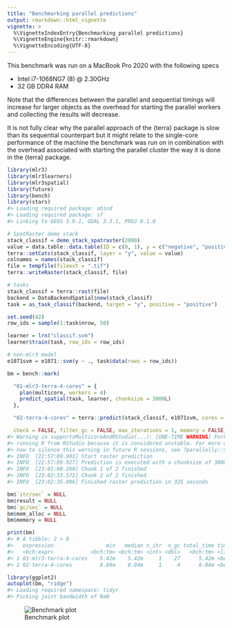 ```yaml
---
title: "Benchmarking parallel predictions"
output: rmarkdown::html_vignette
vignette: >
  %\VignetteIndexEntry{Benchmarking parallel predictions}
  %\VignetteEngine{knitr::rmarkdown}
  %\VignetteEncoding{UTF-8}
---
```




This benchmark was run on a MacBook Pro 2020 with the following specs

- Intel i7-1068NG7 (8) @ 2.30GHz
- 32 GB DDR4 RAM

Note that the differences between the parallel and sequential timings will increase for larger objects as the overhead for starting the parallel workers and collecting the results will decrease.

It is not fully clear why the parallel approach of the {terra} package is slow than its sequential counterpart but it might relate to the single-core performance of the machine the benchmark was run on in combination with the overhead associated with starting the parallel cluster the way it is done in the {terra} package.


```r
library(mlr3)
library(mlr3learners)
library(mlr3spatial)
library(future)
library(bench)
library(stars)
#> Loading required package: abind
#> Loading required package: sf
#> Linking to GEOS 3.9.1, GDAL 3.3.1, PROJ 8.1.0

# SpatRaster demo stack
stack_classif = demo_stack_spatraster(2000)
value = data.table::data.table(ID = c(0, 1), y = c("negative", "positive"))
terra::setCats(stack_classif, layer = "y", value = value)
colnames = names(stack_classif)
file = tempfile(fileext = ".tif")
terra::writeRaster(stack_classif, file)

# tasks
stack_classif = terra::rast(file)
backend = DataBackendSpatial$new(stack_classif)
task = as_task_classif(backend, target = "y", positive = "positive")

set.seed(42)
row_ids = sample(1:task$nrow, 50)

learner = lrn("classif.svm")
learner$train(task, row_ids = row_ids)

# non-mlr3 model
e1071svm = e1071::svm(y ~ ., task$data(rows = row_ids))
```


```r
bm = bench::mark(

  "01-mlr3-terra-4-cores" = {
    plan(multicore, workers = 4)
    predict_spatial(task, learner, chunksize = 3000L)
  },

  "02-terra-4-cores" = terra::predict(stack_classif, e1071svm, cores = 4, cpkgs = "e1071"),

  check = FALSE, filter_gc = FALSE, max_iterations = 1, memory = FALSE)
#> Warning in supportsMulticoreAndRStudio(...): [ONE-TIME WARNING] Forked processing ('multicore') is not supported when
#> running R from RStudio because it is considered unstable. For more details, how to control forked processing or not, and
#> how to silence this warning in future R sessions, see ?parallelly::supportsMulticore
#> INFO  [22:57:09.901] Start raster prediction 
#> INFO  [22:57:09.927] Prediction is executed with a chunksize of 3000, 2 chunk(s) in total, 100000000 values per chunk 
#> INFO  [23:01:00.260] Chunk 1 of 2 finished 
#> INFO  [23:02:33.572] Chunk 2 of 2 finished 
#> INFO  [23:02:35.086] Finished raster prediction in 325 seconds

bm$`itr/sec` = NULL
bm$result = NULL
bm$`gc/sec` = NULL
bm$mem_alloc = NULL
bm$memory = NULL

print(bm)
#> # A tibble: 2 × 8
#>   expression                 min   median n_itr  n_gc total_time time           gc              
#>   <bch:expr>            <bch:tm> <bch:tm> <int> <dbl>   <bch:tm> <list>         <list>          
#> 1 01-mlr3-terra-4-cores    5.42m    5.42m     1    27      5.42m <bench_tm [1]> <tibble [1 × 3]>
#> 2 02-terra-4-cores         8.04m    8.04m     1     4      8.04m <bench_tm [1]> <tibble [1 × 3]>
```


```r
library(ggplot2)
autoplot(bm, "ridge")
#> Loading required namespace: tidyr
#> Picking joint bandwidth of NaN
```

![Benchmark plot](./plot-benchmark-1.png)


